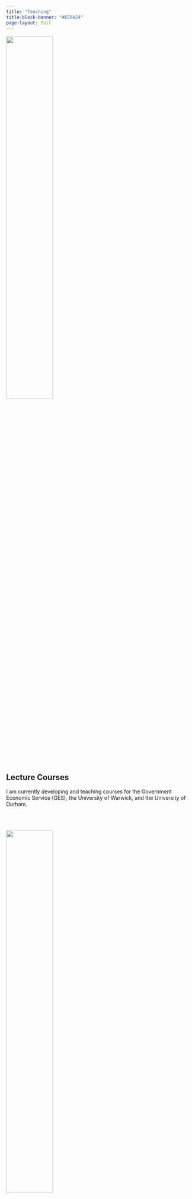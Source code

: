 ```yaml
---
title: "Teaching"
title-block-banner: "#EE6A24"
page-layout: full
---
```



![](core_econ.webp){fig-alt="Giving a talk about Core Econ" fig-align="center" width=50%}

## Lecture Courses

I am currently developing and teaching courses for the Government Economic Service (GES), the University of Warwick, and the University of Durham.

<br>
<br>

![](smith_lovelace.png){fig-alt="Adam Smith and Ada Lovelace share the frame." fig-align="center" width=50%}

## [Coding For Economists](https://aeturrell.github.io/coding-for-economists/)

This online, free book book aims to give you the skills you need to code for economics, while also giving you bits and pieces of information about programming more generally that might be useful to you. It's suitable for complete beginners who have never written any code before. Some of the later chapters are suitable for people who have coded before too. And, really, it covers a lot content that's useful not just to economists, but anyone who wants to learn some data science.

<br>
<br>

![](python4ds.png){fig-alt="The Python for Data Science logo, created in Python!" fig-align="center" width=50%}

## [Python for Data Science (Python4DS)](https://aeturrell.github.io/python4DS/)

Python for Data Science will teach you how to load up, transform, visualise, and begin to understand your data. The book aims to give you the skills you need to code for data science. It's suitable for people who have some familiarity with the ideas behind programming and coding but who don't yet know how to do data science.

<br>
<br>

![](doing_econ_landing.png){fig-alt="The Doing Economics landing page" fig-align="center" width=50%}

## [Core Econ: Doing Economics—working in Python](https://www.core-econ.org/doing-economics/book/text/0-3-contents.html)

[Core Econ](https://www.core-econ.org/) is a series of free online textbooks and resources for a new way of teaching and learning economics, using the best research to address the world’s most pressing problems.

Doing Economics is one of these free books: a unique empirical resource created by a worldwide collaboration of economists and social scientists. It shows you how to work with data in a variety of tools. My contribution has been to write the "Working in Python" pages.

As with all projects created by the CORE Team, Doing Economics is free, and open-access. The team designed it primarily to complement the other Core Econ books: Economy, Society, and Public Policy and The Economy.

Doing Economics gives you the opportunity to gain hands-on experience with real-world data in areas of pressing importance to contemporary societies. If you are interested in environmental sustainability, inequality and wellbeing, or policies to address public health problems such as obesity, you will find relevant sections of the book.
